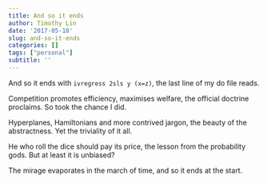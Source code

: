 ```yaml
---
title: And so it ends
author: Timothy Lin
date: '2017-05-18'
slug: and-so-it-ends
categories: []
tags: ["personal"]
subtitle: ''
---
```


And so it ends with `ivregress 2sls y (x=z)`, 
the last line of my do file reads.

Competition promotes efficiency, maximises welfare,
the official doctrine proclaims.
So took the chance I did.

Hyperplanes, Hamiltonians and more contrived jargon,
the beauty of the abstractness.
Yet the triviality of it all.

He who roll the dice should pay its price,
the lesson from the probability gods.
But at least it is unbiased?

The mirage evaporates in the march of time,
and so it ends at the start.
